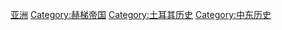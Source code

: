 {{Catnav|頁面分類|各種主題的頁面分類|按國家分類|各國歷史|土耳其历史}}
{{Catnav|頁面分類|历史|各國歷史|土耳其历史}}
{{Catnav|頁面分類|历史|各區域的歷史|亚洲历史|中东历史}}
{{Commons category|Hittite kings}}

[[Category:已不存在的國家君主|亚洲]]
[[Category:赫梯帝国|Category:赫梯帝国]]
[[Category:土耳其历史|Category:土耳其历史]]
[[Category:中东历史|Category:中东历史]]